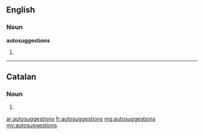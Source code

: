 ==English==

===Noun===
'''autosuggestions'''

# {{plural of|[[autosuggestion]]}}

----

==Catalan==

===Noun===
{{ca-noun-form|f|p}}

# {{ca-plural of|autosuggestió}}

[[ar:autosuggestions]]
[[fr:autosuggestions]]
[[mg:autosuggestions]]
[[my:autosuggestions]]